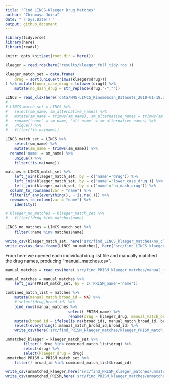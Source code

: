 ```yaml
---
title: "Find LINCS-Klaeger Drug Matches"
author: "Chinmaya Joisa"
date: "`r Sys.Date()`"
output: github_document
---
```


```r
library(tidyverse)
library(here)
library(readxl)

knitr::opts_knit$set(root.dir = here())
```


```r
klaeger = read_rds(here('results/klaeger_full_tidy.rds'))

klaeger_match_set = data.frame(
	drug = sort(unique(trimws(klaeger$drug)))
) %>% mutate(lower_case_drug = tolower(drug)) %>%
	mutate(no_dash_drug = str_replace(drug,"-",""))

LINCS = read_xlsx(here('data/HMS-LINCS_KinomeScan_Datasets_2018-01-18.xlsx'))
# 
# LINCS_match_set = LINCS %>%
# 	select(sm_name, sm_alternative_names) %>%
# 	mutate(sm_name = trimws(sm_name), sm_alternative_names = trimws(sm_alternative_names)) %>%
#   rename('name' = sm_name, 'alt_name' = sm_alternative_names) %>% 
# 	unique() %>%
# 	filter(!is.na(name))

LINCS_match_set = LINCS %>%
	select(sm_name) %>%
	mutate(sm_name = trimws(sm_name)) %>%
  rename('name' = sm_name) %>% 
	unique() %>%
	filter(!is.na(name))

matches = LINCS_match_set %>%
	left_join(klaeger_match_set, by = c('name'='drug')) %>%
	left_join(klaeger_match_set, by = c('name'='lower_case_drug')) %>%
	left_join(klaeger_match_set, by = c('name'='no_dash_drug')) %>%
  column_to_rownames(var = "name") %>% 
  filter(if_any(everything(), ~!is.na(.))) %>%
  rownames_to_column(var = "name") %>% 
	identity()

# klaeger_no_matches = klaeger_match_set %>%
# 	filter(!drug %in% matches$name)

LINCS_no_matches = LINCS_match_set %>%
	filter(!name %in% matches$name)

write_csv(klaeger_match_set, here('src/find_LINCS_klaeger_matches/no_clear_match_klaeger_drug_list.csv'))
write_csv(as.data.frame(LINCS_no_matches), here('src/find_LINCS_klaeger_matches/no_clear_match_LINCS_drug_list.csv'))
```

From here we opened each individual drug list file and manually matched the drug names, producing "manual_matches.csv". 

```r
manual_matches = read_csv(here('src/find_PRISM_klaeger_matches/manual_matches.csv'))

manual_matches = manual_matches %>%
	left_join(PRISM_match_set, by = c('PRISM_name'='name'))

combined_match_list = matches %>%
	mutate(manual_match_broad_id = NA) %>%
	# select(drug,broad_id) %>%
	bind_rows(manual_matches %>%
							select(-PRISM_name) %>%
							rename(drug = klaeger_drug, manual_match_broad_id = broad_id)) %>%
	mutate(broad_id = ifelse(is.na(broad_id), manual_match_broad_id, broad_id)) %>%
	select(everything(),manual_match_broad_id,broad_id) %>%
	write_csv(here('src/find_PRISM_klaeger_matches/klaeger_PRISM_match_list.csv'))

unmatched_klaeger = klaeger_match_set %>% 
		filter(! drug %in% combined_match_list$drug) %>% 
		select(drug) %>% 
		select(klaeger_drug = drug)
unmatched_PRISM = PRISM_match_set %>%
	filter(! broad_id %in% combined_match_list$broad_id)

write_csv(unmatched_klaeger,here('src/find_PRISM_klaeger_matches/unmatched_klaeger.csv'))
write_csv(unmatched_PRISM,here('src/find_PRISM_klaeger_matches/unmatched_PRISM.csv'))
```